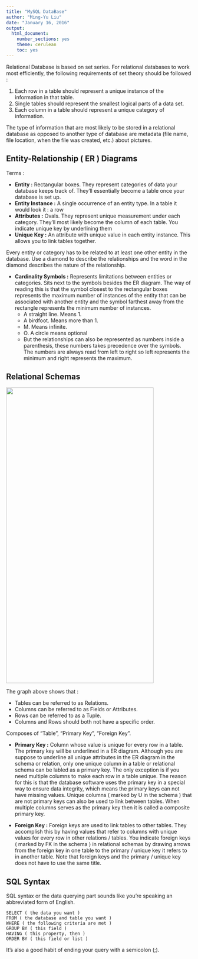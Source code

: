 ```yaml
---
title: "MySQL DataBase"
author: "Ming-Yu Liu"
date: "January 16, 2016"
output: 
  html_document: 
    number_sections: yes
    theme: cerulean
    toc: yes
---
```


Relational Database is based on set series. For relational databases to work most efficiently, the following requirements of set theory should be followed :

1. Each row in a table should represent a unique instance of the information in that table.
2. Single tables should represent the smallest logical parts of a data set.
3. Each column in a table should represent a unique category of information.

The type of information that are most likely to be stored in a relational database as opposed to another type of database are metadata (file name, file location, when the file was created, etc.) about pictures.

## Entity-Relationship ( ER ) Diagrams

Terms :

- **Entity :** Rectangular boxes. They represent categories of data your database keeps track of. They'll essentially become a table once your database is set up.
- **Entity Instance :** A single occurrence of an entity type. In a table it would look it : a row
- **Attributes :** Ovals. They represent unique measurement under each category. They'll most likely become the column of each table. You indicate unique key by underlining them
- **Unique Key :** An attribute with unique value in each entity instance. This allows you to link tables together.

Every entity or category has to be related to at least one other entity in the database. Use a diamond to describe the relationships and the word in the diamond describes the nature of the relationship. 

- **Cardinality Symbols :** Represents limitations between entities or categories. Sits next to the symbols besides the ER diagram. The way of reading this is that the symbol closest to the rectangular boxes represents the maximum number of instances of the entity that can be associated with another entity and the symbol farthest away from the rectangle represents the minimum number of instances.
    - A straight line. Means 1.
    - A birdfoot. Means more than 1.
    - M. Means infinite.
    - O. A circle means optional
    - But the relationships can also be represented as numbers inside a parenthesis, these numbers takes precedence over the symbols. The numbers are always read from left to right so left represents the minimum and right represents the maximum.

## Relational Schemas

<img src="schema.png" width="400" height = "800">

The graph above shows that : 

- Tables can be referred to as Relations.
- Columns can be referred to as Fields or Attributes.
- Rows can be referred to as a Tuple.
- Columns and Rows should both not have a specific order.

Composes of "Table", "Primary Key", "Foreign Key".

- **Primary Key :** Column whose value is unique for every row in a table. The primary key will be underlined in a ER diagram. Although you are suppose to underline all unique attributes in the ER diagram in the schema or relation, only one unique column in a table or relational schema can be labled as a primary key. The only exception is if you need multiple columns to make each row in a table unique. The reason for this is that the database software uses the primary key in a special way to ensure data integrity, which means the primary keys can not have missing values. Unique columns ( marked by U in the schema ) that are not primary keys can also be used to link between tables. When multiple columns serves as the primary key then it is called a composite primary key.

- **Foreign Key :** Foreign keys are used to link tables to other tables. They accomplish this by having values that refer to columns with unique values for every row in other relations / tables. You indicate foreign keys ( marked by FK in the schema ) in relational schemas by drawing arrows from the foreign key in one table to the primary / unique key it refers to in another table. Note that foreign keys and the primary / unique key does not have to use the same title. 

## SQL Syntax

SQL syntax or the data querying part sounds like you're speaking an abbreviated form of English.

```
SELECT ( the data you want )
FROM ( the database and table you want )
WHERE ( the following criteria are met )
GROUP BY ( this field )
HAVING ( this property, then )
ORDER BY ( this field or list )
```

It's also a good habit of ending your query with a semicolon (;).






